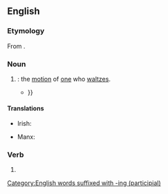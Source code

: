 ==English==

===Etymology===
From {{suffix|en|waltz|ing|id2=gerund noun}}.

===Noun===
{{en-noun}}

# {{gerund of|en|waltz}}: the [[motion#Noun|motion]] of [[one]] who [[waltz#Verb|waltzes]].
#* {{RQ:Melville Pierre|book=VI|section=VI|page=172|passage=Among the '''waltzings''', and the droppings, and the swarmings of the sounds, Pierre now heard the tones above deftly stealing and winding among the myriad serpentinings of the other melody {{...}}}}

====Translations====
{{trans-top|the motion of one who waltzes}}
* Irish: {{t|ga|válsáil|f}}
{{trans-mid}}
* Manx: {{t|gv|valsal|m}}
{{trans-bottom}}

===Verb===
{{head|en|verb form}}

# {{inflection of|en|waltz||pres|part}}

[[Category:English words suffixed with -ing (participial)]]